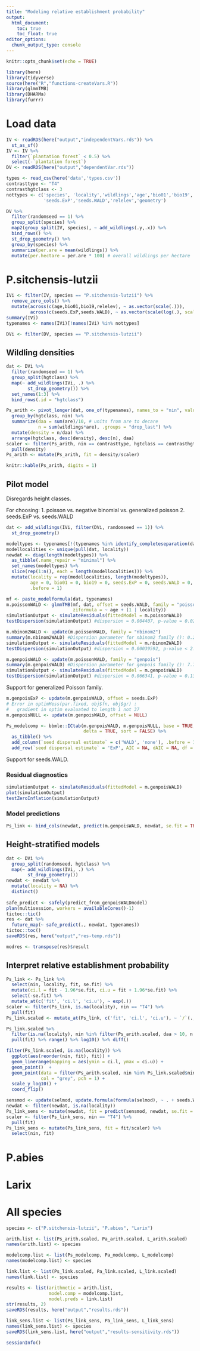 ```yaml
---
title: "Modeling relative establishment probability"
output: 
  html_document:
    toc: true
    toc_float: true
editor_options: 
  chunk_output_type: console
---
```


```r
knitr::opts_chunk$set(echo = TRUE)
```

```r
library(here)
library(tidyverse)
source(here("R","functions-createVars.R"))
library(glmmTMB)
library(DHARMa)
library(furrr)
```

# Load data

```r
IV <- readRDS(here("output","independentVars.rds")) %>% 
  st_as_sf()
IV <- IV %>% 
  filter(`plantation forest` < 0.5) %>% 
  select(-`plantation forest`)
DV <- readRDS(here("output","dependentVar.rds"))

types <- read_csv(here('data','types.csv'))
contrasttype <- "T4"
contrasthgtclass <- 3
nottypes <- c('species', 'locality','wildlings','age','bio01','bio19',
              'seeds.ExP','seeds.WALD','relelev','geometry')

DV %>% 
  filter(randomseed == 1) %>% 
  group_split(species) %>% 
  map2(group_split(IV, species), ~ add_wildlings(.y,.x)) %>% 
  bind_rows() %>% 
  st_drop_geometry() %>% 
  group_by(species) %>% 
  summarize(per.are = mean(wildlings)) %>% 
  mutate(per.hectare = per.are * 100) # overall wildlings per hectare
```

# P.sitchensis-lutzii

```r
IVi <- filter(IV, species == "P.sitchensis-lutzii") %>% 
  remove_zero_cols() %>% 
  mutate(across(c(age,bio01,bio19,relelev), ~ as.vector(scale(.))),
         across(c(seeds.ExP,seeds.WALD), ~ as.vector(scale(log(.), scale = FALSE))))
summary(IVi)
typenames <- names(IVi)[!names(IVi) %in% nottypes]

DVi <- filter(DV, species == "P.sitchensis-lutzii")
```

## Wildling densities

```r
dat <- DVi %>% 
  filter(randomseed == 1) %>% 
  group_split(hgtclass) %>% 
  map(~ add_wildlings(IVi, .) %>% 
        st_drop_geometry()) %>% 
  set_names(1:3) %>% 
  bind_rows(.id = "hgtclass")

Ps_arith <- pivot_longer(dat, one_of(typenames), names_to = "nin", values_to = "are") %>%
  group_by(hgtclass, nin) %>% 
  summarize(daa = sum(are)/10, # units from are to decare
            n = sum(wildlings*are), .groups = "drop_last") %>% 
  mutate(density = n/daa) %>%
  arrange(hgtclass, desc(density), desc(n), daa)
scaler <- filter(Ps_arith, nin == contrasttype, hgtclass == contrasthgtclass) %>% 
  pull(density)
Ps_arith <- mutate(Ps_arith, fit = density/scaler)
```

```r
knitr::kable(Ps_arith, digits = 1)
```

## Pilot model

Disregards height classes.

For choosing:
1. poisson vs. negative binomial vs. generalized poisson
2. seeds.ExP vs. seeds.WALD

```r
dat <- add_wildlings(IVi, filter(DVi, randomseed == 1)) %>% 
  st_drop_geometry()

modeltypes <- typenames[!(typenames %in% identify_completeseparation(dat, typenames))]
modellocalities <- unique(pull(dat, locality))
newdat <- diag(length(modeltypes)) %>% 
  as_tibble(.name_repair = "minimal") %>% 
  set_names(modeltypes) %>% 
  slice(rep(1:n(), each = length(modellocalities))) %>% 
  mutate(locality = rep(modellocalities, length(modeltypes)),
         age = 0, bio01 = 0, bio19 = 0, seeds.ExP = 0, seeds.WALD = 0, relelev = 0,
         .before = 1)
```

```r
mf <- paste_modelformula(dat, typenames)
m.poissonWALD <- glmmTMB(mf, dat, offset = seeds.WALD, family = "poisson", 
                         ziformula = ~ age + (1 | locality))
simulationOutput <- simulateResiduals(fittedModel = m.poissonWALD)
testDispersion(simulationOutput) #dispersion = 0.004407, p-value = 0.024

m.nbinom2WALD <- update(m.poissonWALD, family = "nbinom2")
summary(m.nbinom2WALD) #Dispersion parameter for nbinom2 family (): 0.274 
simulationOutput <- simulateResiduals(fittedModel = m.nbinom2WALD)
testDispersion(simulationOutput) #dispersion = 0.00039592, p-value < 2.2e-16

m.genpoisWALD <- update(m.poissonWALD, family = "genpois")
summary(m.genpoisWALD) #Dispersion parameter for genpois family (): 7.75
simulationOutput <- simulateResiduals(fittedModel = m.genpoisWALD)
testDispersion(simulationOutput) #dispersion = 0.066341, p-value = 0.136
```

Support for generalized Poisson family.

```r
m.genpoisExP <- update(m.genpoisWALD, offset = seeds.ExP)
# Error in optimHess(par.fixed, obj$fn, obj$gr) : 
#   gradient in optim evaluated to length 1 not 37
m.genpoisNULL <- update(m.genpoisWALD, offset = NULL)
```

```r
Ps_modelcomp <- bbmle::ICtab(m.genpoisWALD, m.genpoisNULL, base = TRUE, 
                             delta = TRUE, sort = FALSE) %>% 
  as_tibble() %>% 
  add_column(`seed dispersal estimate` = c('WALD', 'none'), .before = 1) %>% 
  add_row(`seed dispersal estimate` = 'ExP', AIC = NA, dAIC = NA, df = NA, .before = 2) 
```

Support for seeds.WALD.

### Residual diagnostics

```r
simulationOutput <- simulateResiduals(fittedModel = m.genpoisWALD)
plot(simulationOutput)
testZeroInflation(simulationOutput)
```

### Model predictions

```r
Ps_link <- bind_cols(newdat, predict(m.genpoisWALD, newdat, se.fit = TRUE, type = "link"))
```

## Height-stratified models

```r
dat <- DVi %>% 
  group_split(randomseed, hgtclass) %>% 
  map(~ add_wildlings(IVi, .) %>% 
        st_drop_geometry())
newdat <- newdat %>% 
  mutate(locality = NA) %>% 
  distinct()
  
safe_predict <- safely(predict_from_genpoisWALDmodel)
plan(multisession, workers = availableCores()-1)
tictoc::tic()
res <- dat %>% 
  future_map(~ safe_predict(., newdat, typenames))
tictoc::toc()
saveRDS(res, here("output","res-temp.rds"))

modres <- transpose(res)$result
```



## Interpret relative establishment probability

```r
Ps_link <- Ps_link %>% 
  select(nin, locality, fit, se.fit) %>% 
  mutate(ci.l = fit - 1.96*se.fit, ci.u = fit + 1.96*se.fit) %>% 
  select(-se.fit) %>% 
  mutate_at(c('fit', 'ci.l', 'ci.u'), ~ exp(.))
scaler <- filter(Ps_link, is.na(locality), nin == "T4") %>% 
  pull(fit)
Ps_link.scaled <- mutate_at(Ps_link, c('fit', 'ci.l', 'ci.u'), ~ `/`(., scaler))
```

```r
Ps_link.scaled %>% 
  filter(is.na(locality), nin %in% filter(Ps_arith.scaled, daa > 10, n > 1)$nin) %>% 
  pull(fit) %>% range() %>% log10() %>% diff()
```

```r
filter(Ps_link.scaled, is.na(locality)) %>% 
  ggplot(aes(reorder(nin, fit), fit)) + 
  geom_linerange(mapping = aes(ymin = ci.l, ymax = ci.u)) + 
  geom_point()  + 
  geom_point(data = filter(Ps_arith.scaled, nin %in% Ps_link.scaled$nin), 
             col = "grey", pch = 1) + 
  scale_y_log10() + 
  coord_flip()
```

```r
sensmod <- update(selmod, update.formula(formula(selmod), ~ . + seeds.WALD), offset = NULL)
newdat <- filter(newdat, is.na(locality))
Ps_link_sens <- mutate(newdat, fit = predict(sensmod, newdat, se.fit = FALSE, type = "conditional"))
scaler <- filter(Ps_link_sens, nin == "T4") %>% 
  pull(fit)
Ps_link_sens <- mutate(Ps_link_sens, fit = fit/scaler) %>% 
  select(nin, fit)
```

# P.abies

# Larix

# All species

```r
species <- c("P.sitchensis-lutzii", "P.abies", "Larix")

arith.list <- list(Ps_arith.scaled, Pa_arith.scaled, L_arith.scaled)
names(arith.list) <- species

modelcomp.list <- list(Ps_modelcomp, Pa_modelcomp, L_modelcomp)
names(modelcomp.list) <- species

link.list <- list(Ps_link.scaled, Pa_link.scaled, L_link.scaled)
names(link.list) <- species

results <- list(arithmetic = arith.list, 
                model.comp = modelcomp.list,
                model.preds = link.list)
str(results, 2)
saveRDS(results, here("output","results.rds"))
```

```r
link_sens.list <- list(Ps_link_sens, Pa_link_sens, L_link_sens)
names(link_sens.list) <- species
saveRDS(link_sens.list, here("output","results-sensitivity.rds"))
```

```r
sessionInfo()
```

